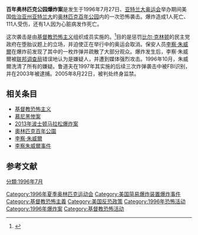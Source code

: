 {{UTC-4}}
{{Infobox terrorist attack
|title= 百年奥林匹克公园爆炸案
|image = 
|caption = 
|location=[[佐治亚州|佐治亚州]][[亚特兰大|亚特兰大]]<br />{{Coord|33.76065|N|84.392583|W}}
|target=[[奥林匹克百年公园|奥林匹克百年公园]]
|date=1996年7月27日<br />凌晨1:20
|timezone=[[UTC|UTC]]-4
|type=[[简易爆炸装置|简易爆炸装置]]
|fatalities=2（1人因为心脏病发作）
|injuries=111
|perps={{tsl|en|Eric Rudolph|埃里克·鲁道夫}}（{{link-en|天军 (美国)|Army of God (United States)|天军}}）
|motive=[[基督教恐怖主义|基督教恐怖主义]]
}}

'''百年奥林匹克公园爆炸案'''是发生于1996年7月27日、[[1996年夏季奥林匹克运动会|亚特兰大奥运会]]举办期间美国[[佐治亚州|佐治亚州]][[亚特兰大|亚特兰大]]的[[奥林匹克百年公园|奥林匹克百年公园]]内的一次恐怖袭击。爆炸造成1人死亡、111人受伤，还有1人因为心脏病发作死亡。

这次袭击是由[[基督教恐怖主义|基督教恐怖主义]]组织{{link-en|天军 (美国)|Army of God (United States)|天军}}成员{{tsl|en|Eric Rudolph|埃里克·鲁道夫}}实施的。<ref>{{cite news |title= Eric Rudolph Lays Out the Arguments that Fueled His Two-Year Bomb Attacks |first= Doug |last= Gross |agency= [[Associated_Press|Associated Press]] |work= [[San_Diego_Union-Tribune|San Diego Union-Tribune]] |date= April 14, 2005 |url= http://www.signonsandiego.com/news/nation/20050414-0149-ericrudolph.html |accessdate= 2015-03-20 |archive-date= 2009-06-06 |archive-url= https://web.archive.org/web/20090606142534/http://www.signonsandiego.com/news/nation/20050414-0149-ericrudolph.html |dead-url= no }}</ref>目的是惩罚[[比尔·克林顿|比尔·克林顿]]的民主党政府在堕胎议题上的立场，并迫使正在举行中的奥运会取消。保安人员[[李察·朱威爾|李察·朱威爾]]在爆炸前发现了其中的一枚炸弹并疏散了大部分观众。爆炸发生后，李察·朱威爾被[[联邦调查局|联邦调查局]]错误地认为是嫌疑人，并遭到媒体强烈攻击。1996年10月，朱威爾洗清了所有的嫌疑。鲁道夫在1997年其实施的后续三次炸弹袭击中被FBI识别，并在2003年被逮捕。2005年8月22日，{{tsl|en|Eric Rudolph|埃里克·鲁道夫}}被判处终身监禁。

==相关条目==
*[[基督教恐怖主义|基督教恐怖主义]]
*[[慕尼黑惨案|慕尼黑惨案]]
*[[2013年波士顿马拉松爆炸案|2013年波士顿马拉松爆炸案]]
*[[奧林匹克百年公園|奧林匹克百年公園]]
*[[李察·朱威爾|李察·朱威爾]]
*[[李察朱威爾事件|李察朱威爾事件]]

==参考文献==
{{reflist}}

{{Olympic Games controversies}}
[[Category:1996年夏季奥林匹克运动会|Category:1996年夏季奥林匹克运动会]]
[[Category:美国简易爆炸装置爆炸事件|Category:美国简易爆炸装置爆炸事件]]
[[Category:基督教恐怖主義|Category:基督教恐怖主義]]
[[Category:美国反恐政策|Category:美国反恐政策]]
[[Category:1996年恐怖活动|Category:1996年恐怖活动]]
[[Category:1996年爆炸案|Category:1996年爆炸案]]
[[Category:基督教恐怖活动|Category:基督教恐怖活动]]
[[分類:1996年7月|分類:1996年7月]]
